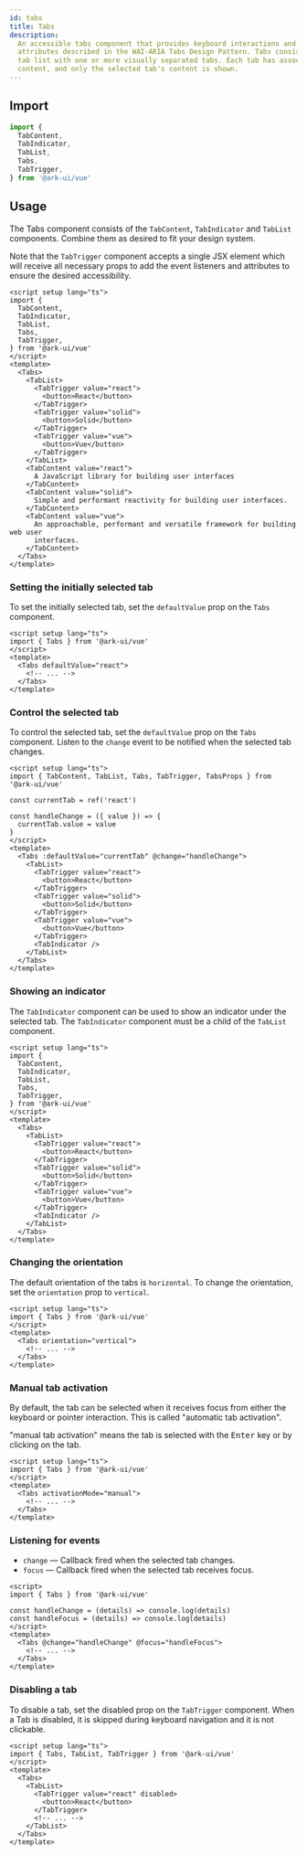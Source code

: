 ```yaml
---
id: tabs
title: Tabs
description:
  An accessible tabs component that provides keyboard interactions and ARIA
  attributes described in the WAI-ARIA Tabs Design Pattern. Tabs consist of a
  tab list with one or more visually separated tabs. Each tab has associated
  content, and only the selected tab's content is shown.
---
```



<Playground />

## Import

```ts
import {
  TabContent,
  TabIndicator,
  TabList,
  Tabs,
  TabTrigger,
} from '@ark-ui/vue'
```

## Usage

The Tabs component consists of the `TabContent`, `TabIndicator` and `TabList`
components. Combine them as desired to fit your design system.

Note that the `TabTrigger` component accepts a single JSX element which will
receive all necessary props to add the event listeners and attributes to ensure
the desired accessibility.

```vue
<script setup lang="ts">
import {
  TabContent,
  TabIndicator,
  TabList,
  Tabs,
  TabTrigger,
} from '@ark-ui/vue'
</script>
<template>
  <Tabs>
    <TabList>
      <TabTrigger value="react">
        <button>React</button>
      </TabTrigger>
      <TabTrigger value="solid">
        <button>Solid</button>
      </TabTrigger>
      <TabTrigger value="vue">
        <button>Vue</button>
      </TabTrigger>
    </TabList>
    <TabContent value="react">
      A JavaScript library for building user interfaces
    </TabContent>
    <TabContent value="solid">
      Simple and performant reactivity for building user interfaces.
    </TabContent>
    <TabContent value="vue">
      An approachable, performant and versatile framework for building web user
      interfaces.
    </TabContent>
  </Tabs>
</template>
```

### Setting the initially selected tab

To set the initially selected tab, set the `defaultValue` prop on the `Tabs`
component.

```vue
<script setup lang="ts">
import { Tabs } from '@ark-ui/vue'
</script>
<template>
  <Tabs defaultValue="react">
    <!-- ... -->
  </Tabs>
</template>
```

### Control the selected tab

To control the selected tab, set the `defaultValue` prop on the `Tabs`
component. Listen to the `change` event to be notified when the selected tab
changes.

```vue
<script setup lang="ts">
import { TabContent, TabList, Tabs, TabTrigger, TabsProps } from '@ark-ui/vue'

const currentTab = ref('react')

const handleChange = ({ value }) => {
  currentTab.value = value
}
</script>
<template>
  <Tabs :defaultValue="currentTab" @change="handleChange">
    <TabList>
      <TabTrigger value="react">
        <button>React</button>
      </TabTrigger>
      <TabTrigger value="solid">
        <button>Solid</button>
      </TabTrigger>
      <TabTrigger value="vue">
        <button>Vue</button>
      </TabTrigger>
      <TabIndicator />
    </TabList>
  </Tabs>
</template>
```

### Showing an indicator

The `TabIndicator` component can be used to show an indicator under the selected
tab. The `TabIndicator` component must be a child of the `TabList` component.

```vue {12}
<script setup lang="ts">
import {
  TabContent,
  TabIndicator,
  TabList,
  Tabs,
  TabTrigger,
} from '@ark-ui/vue'
</script>
<template>
  <Tabs>
    <TabList>
      <TabTrigger value="react">
        <button>React</button>
      </TabTrigger>
      <TabTrigger value="solid">
        <button>Solid</button>
      </TabTrigger>
      <TabTrigger value="vue">
        <button>Vue</button>
      </TabTrigger>
      <TabIndicator />
    </TabList>
  </Tabs>
</template>
```

### Changing the orientation

The default orientation of the tabs is `horizontal`. To change the orientation,
set the `orientation` prop to `vertical`.

```vue
<script setup lang="ts">
import { Tabs } from '@ark-ui/vue'
</script>
<template>
  <Tabs orientation="vertical">
    <!-- ... -->
  </Tabs>
</template>
```

### Manual tab activation

By default, the tab can be selected when it receives focus from either the
keyboard or pointer interaction. This is called "automatic tab activation".

"manual tab activation" means the tab is selected with the <kbd>Enter</kbd> key
or by clicking on the tab.

```vue
<script setup lang="ts">
import { Tabs } from '@ark-ui/vue'
</script>
<template>
  <Tabs activationMode="manual">
    <!-- ... -->
  </Tabs>
</template>
```

### Listening for events

- `change` — Callback fired when the selected tab changes.
- `focus` — Callback fired when the selected tab receives focus.

```vue
<script>
import { Tabs } from '@ark-ui/vue'

const handleChange = (details) => console.log(details)
const handleFocus = (details) => console.log(details)
</script>
<template>
  <Tabs @change="handleChange" @focus="handleFocus">
    <!-- ... -->
  </Tabs>
</template>
```

### Disabling a tab

To disable a tab, set the disabled prop on the `TabTrigger` component. When a
Tab is disabled, it is skipped during keyboard navigation and it is not
clickable.

```vue
<script setup lang="ts">
import { Tabs, TabList, TabTrigger } from '@ark-ui/vue'
</script>
<template>
  <Tabs>
    <TabList>
      <TabTrigger value="react" disabled>
        <button>React</button>
      </TabTrigger>
      <!-- ... -->
    </TabList>
  </Tabs>
</template>
```
